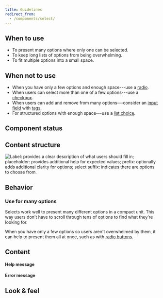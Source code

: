```yaml
---
title: Guidelines
redirect_from:
  - /components/select/
---
```



<ReactExample exampleId="Select-default" />

## When to use

- To present many options where only one can be selected.
- To keep long lists of options from being overwhelming.
- To fit multiple options into a small space.

## When not to use

- When you have only a few options and enough space---use a [radio](/components/input/radio/).
- When users can select more than one of a few options---use a [checkbox](/components/input/checkbox/).
- When users can add and remove from many options---consider an [input field](/components/input//inputfield/)
  with [tags](/components/interaction/tag/).
- For structured options with enough space---use a [list choice](/components/input/listchoice/).

## Component status

<ComponentStatus component="Select" />

## Content structure

![Label: provides a clear description of what users should fill in; placeholder: provides additional help for expected values; prefix: optionally adds additional clarity for options; select suffix: indicates there are options to choose from.](fileId:4QJZqvBvRrLu6t9mwObCkA;nodeId:171%3A1252)

## Behavior

### Use for many options

Selects work well to present many different options in a compact unit.
This way users don't have to scroll through tens of options to find what they're looking for.

When you have only a few options so users aren't overwhelmed by them,
it can help to present them all at once,
such as with [radio buttons](/components/input/radio/).

## Content

<InputLabelsSnippet />

<InputHelpErrorSnippet />

<!-- eslint-disable -->

#### Help message

<!-- eslint-enable -->

<ReactExample exampleId="Select-help" />

#### Error message

<ReactExample exampleId="Select-error" />

<InputPlaceholderSnippet />

## Look & feel

<InputBackgroundLinkSnippet />
